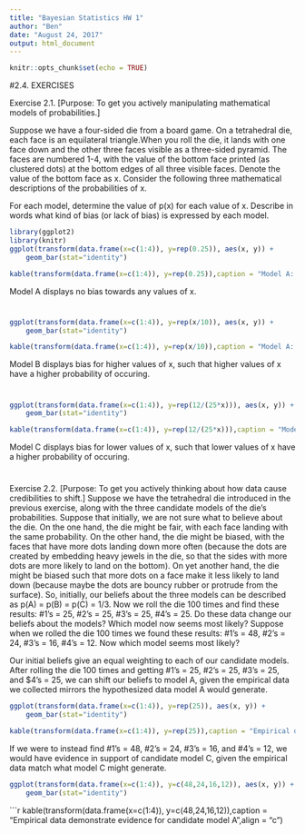 ```yaml
---
title: "Bayesian Statistics HW 1"
author: "Ben"
date: "August 24, 2017"
output: html_document
---
```


```r
knitr::opts_chunk$set(echo = TRUE)
```

#2.4. EXERCISES

Exercise 2.1. [Purpose: To get you actively manipulating mathematical models of probabilities.]

Suppose we have a four-sided die from a board game. On a tetrahedral die, each face is an equilateral triangle.When you roll the die, it lands with one face down and the other three faces visible as a three-sided pyramid. The faces are numbered 1-4, with the value of the bottom face printed (as clustered dots) at the bottom edges of all three visible faces. Denote the value of the bottom face as x. Consider the following three mathematical descriptions of the probabilities of x. 

For each model, determine the value of p(x) for each value of x. Describe in words what kind of bias (or lack of bias) is expressed by each model.

```r
library(ggplot2)
library(knitr)
ggplot(transform(data.frame(x=c(1:4)), y=rep(0.25)), aes(x, y)) + 
    geom_bar(stat="identity")
```
```r
kable(transform(data.frame(x=c(1:4)), y=rep(0.25)),caption = "Model A: p(x) = 1/4",align = "c")
```

Model A displays no bias towards any values of x.

#

```r
ggplot(transform(data.frame(x=c(1:4)), y=rep(x/10)), aes(x, y)) + 
    geom_bar(stat="identity")
```
```r
kable(transform(data.frame(x=c(1:4)), y=rep(x/10)),caption = "Model A: p(x) = x/10",align = "c")
```

Model B displays bias for higher values of x, such that higher values of x have a higher probability of occuring.

#

```r
ggplot(transform(data.frame(x=c(1:4)), y=rep(12/(25*x))), aes(x, y)) + 
    geom_bar(stat="identity")
```
```r
kable(transform(data.frame(x=c(1:4)), y=rep(12/(25*x))),caption = "Model C: p(x) = 12/(25x)",align = "c")
```

Model C displays bias for lower values of x, such that lower values of x have a higher probability of occuring.

#

Exercise 2.2. [Purpose: To get you actively thinking about how data cause credibilities to shift.] Suppose we have the tetrahedral die introduced in the previous exercise, along with the three candidate models of the die’s probabilities. Suppose that initially, we are not sure what to believe about the die. On the one hand, the die might be fair, with each face landing with the same probability. On the other hand, the die might be biased, with the faces that have more dots landing down more often (because the dots are created by embedding heavy jewels in the die, so that the sides with more dots are more likely to land on the bottom). On yet another hand, the die might be biased such that more dots on a face make it less likely to land down (because maybe the dots are bouncy rubber or protrude from the surface). So, initially, our beliefs about the three models can be described as p(A) = p(B) = p(C) = 1/3. Now we roll the die 100 times and find these results: #1’s = 25, #2’s = 25, #3’s = 25, #4’s = 25. Do these data change our beliefs about the models? Which model now seems most likely? Suppose when we rolled the die 100 times we found these results: #1’s = 48, #2’s = 24, #3’s = 16, #4’s = 12. Now which model seems most likely?

Our initial beliefs give an equal weighting to each of our candidate models. After rolling the die 100 times and getting #1's = 25, #2's = 25, #3's = 25, and $4's = 25, we can shift our beliefs to model A, given the empirical data we collected mirrors the hypothesized data model A would generate.

```r
ggplot(transform(data.frame(x=c(1:4)), y=rep(25)), aes(x, y)) + 
    geom_bar(stat="identity")
```
```r
kable(transform(data.frame(x=c(1:4)), y=rep(25)),caption = "Empirical data demonstrate evidence for candidate model A",align = "c")
```

If we were to instead find #1's = 48, #2’s = 24, #3’s = 16, and #4’s = 12, we would have evidence in support of candidate model C, given the empirical data match what model C might generate.

```r
ggplot(transform(data.frame(x=c(1:4)), y=c(48,24,16,12)), aes(x, y)) + 
    geom_bar(stat="identity")
```
```r
kable(transform(data.frame(x=c(1:4)), y=c(48,24,16,12)),caption = "Empirical data demonstrate evidence for candidate model A",align = "c")



